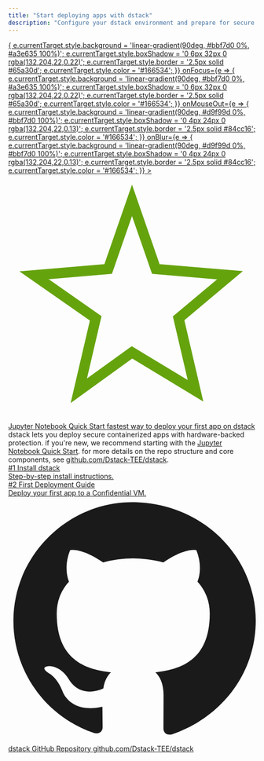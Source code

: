 ```yaml
---
title: "Start deploying apps with dstack"
description: "Configure your dstack environment and prepare for secure application deployment"
---
```


<div className="my-6" style={{ display: 'flex', justifyContent: 'center' }}>
  <a
    href="/docs/getting-started/install/app-jupiter-guide"
    className="group jupyter-quickstart-btn"
    style={{
      display: 'flex',
      alignItems: 'center',
      justifyContent: 'center',
      minHeight: '4.2rem',
      height: '4.2rem',
      maxHeight: '4.2rem',
      width: '100%',
      maxWidth: '540px',
      minWidth: '320px',
      borderRadius: '1.25rem',
      background: 'linear-gradient(90deg, #d9f99d 0%, #bbf7d0 100%)',
      border: '2.5px solid #84cc16',
      color: '#166534',
      fontWeight: 700,
      fontSize: '1.22rem',
      letterSpacing: '-0.01em',
      boxShadow: '0 4px 24px 0 rgba(132,204,22,0.13)',
      textDecoration: 'none',
      cursor: 'pointer',
      outline: 'none',
      marginBottom: '1.5rem',
      transition: 'box-shadow 0.15s, background 0.15s, background 0.15s, color 0.15s, border 0.15s',
      paddingTop: '0.5rem',
      paddingBottom: '0.5rem'
    }}
    tabIndex={0}
    role="button"
    aria-label="Jupyter Notebook Quick Start"
    onMouseOver={e => {
      e.currentTarget.style.background = 'linear-gradient(90deg, #bbf7d0 0%, #a3e635 100%)';
      e.currentTarget.style.boxShadow = '0 6px 32px 0 rgba(132,204,22,0.22)';
      e.currentTarget.style.border = '2.5px solid #65a30d';
      e.currentTarget.style.color = '#166534';
    }}
    onFocus={e => {
      e.currentTarget.style.background = 'linear-gradient(90deg, #bbf7d0 0%, #a3e635 100%)';
      e.currentTarget.style.boxShadow = '0 6px 32px 0 rgba(132,204,22,0.22)';
      e.currentTarget.style.border = '2.5px solid #65a30d';
      e.currentTarget.style.color = '#166534';
    }}
    onMouseOut={e => {
      e.currentTarget.style.background = 'linear-gradient(90deg, #d9f99d 0%, #bbf7d0 100%)';
      e.currentTarget.style.boxShadow = '0 4px 24px 0 rgba(132,204,22,0.13)';
      e.currentTarget.style.border = '2.5px solid #84cc16';
      e.currentTarget.style.color = '#166534';
    }}
    onBlur={e => {
      e.currentTarget.style.background = 'linear-gradient(90deg, #d9f99d 0%, #bbf7d0 100%)';
      e.currentTarget.style.boxShadow = '0 4px 24px 0 rgba(132,204,22,0.13)';
      e.currentTarget.style.border = '2.5px solid #84cc16';
      e.currentTarget.style.color = '#166534';
    }}
  >
    <span style={{ display: 'flex', alignItems: 'center', gap: '0.7rem', width: '100%', justifyContent: 'center' }}>
      <svg xmlns="http://www.w3.org/2000/svg" className="inline-block h-6 w-6" fill="none" viewBox="0 0 24 24" stroke="#65a30d" strokeWidth="2"><path strokeLinecap="round" strokeLinejoin="round" d="M12 17.25l6.16 3.73-1.64-7.03L21.5 9.77l-7.19-.61L12 2.5l-2.31 6.66-7.19.61 5.98 4.18-1.64 7.03z"/></svg>
      <span style={{ letterSpacing: '0.01em', fontWeight: 700, fontSize: '1.18rem' }}>
        Jupyter Notebook Quick Start
      </span>
      <span className="text-xs block" style={{ color: '#4d7c0f', fontWeight: 600, marginLeft: '1.2rem', fontSize: '0.98rem' }}>
        fastest way to deploy your first app on dstack
      </span>
    </span>
  </a>
</div>

<div style={{ display: 'flex', flexDirection: 'column', alignItems: 'center', textAlign: 'center', margin: '2rem 0' }}>
  <span style={{ marginBottom: '0.75rem' }}>
    dstack lets you deploy secure containerized apps with hardware-backed protection.
  </span>
  <span style={{ marginBottom: '0.75rem' }}>
    if you're new, we recommend starting with the <a href="/docs/getting-started/install/app-jupiter-guide" className="underline text-blue-700 font-medium">Jupyter Notebook Quick Start</a>.
  </span>
  <span>
    for more details on the repo structure and core components, see <a href="https://github.com/Dstack-TEE/dstack/tree/master/" target="_blank" rel="noopener noreferrer" className="underline text-blue-700">github.com/Dstack-TEE/dstack</a>.
  </span>
</div>

<div style={{ display: 'flex', gap: '1.5rem', margin: '2rem 0' }}>
  <a href="/docs/getting-started/install/installation" style={{
    flex: 1,
    textDecoration: 'none',
    border: '1px solid #e0e0e0',
    borderRadius: '10px',
    padding: '1.5rem',
    background: '#fafbfc',
    boxShadow: '0 2px 8px rgba(0,0,0,0.03)',
    color: '#222'
  }}>
    <div style={{ fontSize: '1.2rem', fontWeight: 600, marginBottom: '0.5rem' }}>
      #1 Install dstack
    </div>
    <div style={{ fontSize: '1rem', color: '#555' }}>
      Step-by-step install instructions.
    </div>
  </a>
  <a href="/docs/getting-started/first-deployment-steps/first-deployment" style={{
    flex: 1,
    textDecoration: 'none',
    border: '1px solid #e0e0e0',
    borderRadius: '10px',
    padding: '1.5rem',
    background: '#fafbfc',
    boxShadow: '0 2px 8px rgba(0,0,0,0.03)',
    color: '#222'
  }}>
    <div style={{ fontSize: '1.2rem', fontWeight: 600, marginBottom: '0.5rem' }}>
      #2  First Deployment Guide
    </div>
    <div style={{ fontSize: '1rem', color: '#555' }}>
      Deploy your first app to a Confidential VM.
    </div>
  </a>
</div>

<div className="my-6">
  <a
    href="https://github.com/Dstack-TEE/dstack"
    target="_blank"
    rel="noopener noreferrer"
    className="block bg-gray-100 border border-gray-300 rounded-lg p-4 text-center hover:bg-blue-50 transition"
    style={{ textDecoration: 'none' }}
  >
    <span className="text-lg font-semibold text-blue-700 flex items-center justify-center gap-2">
      <svg xmlns="http://www.w3.org/2000/svg" className="inline-block h-5 w-5 text-blue-500" fill="currentColor" viewBox="0 0 24 24"><path d="M12 .5C5.73.5.5 5.73.5 12c0 5.08 3.29 9.39 7.86 10.91.58.11.79-.25.79-.56 0-.28-.01-1.02-.02-2-3.2.7-3.88-1.54-3.88-1.54-.53-1.34-1.3-1.7-1.3-1.7-1.06-.72.08-.71.08-.71 1.17.08 1.79 1.2 1.79 1.2 1.04 1.78 2.73 1.27 3.4.97.11-.75.41-1.27.74-1.56-2.56-.29-5.26-1.28-5.26-5.7 0-1.26.45-2.29 1.19-3.1-.12-.29-.52-1.46.11-3.05 0 0 .98-.31 3.2 1.18a11.1 11.1 0 0 1 2.92-.39c.99.01 1.99.13 2.92.39 2.22-1.49 3.2-1.18 3.2-1.18.63 1.59.23 2.76.11 3.05.74.81 1.19 1.84 1.19 3.1 0 4.43-2.7 5.41-5.27 5.7.42.36.79 1.09.79 2.2 0 1.59-.01 2.87-.01 3.26 0 .31.21.68.8.56C20.71 21.39 24 17.08 24 12c0-6.27-5.23-11.5-12-11.5z"/></svg>
      dstack GitHub Repository
    </span>
    <span className="text-sm text-gray-600 block mt-1">github.com/Dstack-TEE/dstack</span>
  </a>
</div>
